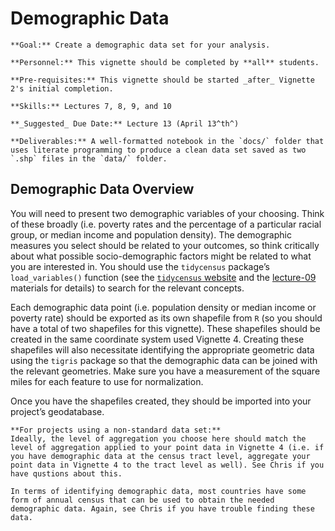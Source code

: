 # Demographic Data

```block
**Goal:** Create a demographic data set for your analysis.
```

```block
**Personnel:** This vignette should be completed by **all** students. 
```

```block
**Pre-requisites:** This vignette should be started _after_ Vignette 2's initial completion.
```

```block
**Skills:** Lectures 7, 8, 9, and 10
```

```block
**_Suggested_ Due Date:** Lecture 13 (April 13^th^)
```

```block
**Deliverables:** A well-formatted notebook in the `docs/` folder that uses literate programming to produce a clean data set saved as two `.shp` files in the `data/` folder.
```

## Demographic Data Overview
You will need to present two demographic variables of your choosing. Think of these broadly (i.e. poverty rates and the percentage of a particular racial group, or median income and population density). The demographic measures you select should be related to your outcomes, so think critically about what possible socio-demographic factors might be related to what you are interested in. You should use the `tidycensus` package's `load_variables()` function (see the [`tidycensus` website](https://walkerke.github.io/tidycensus/articles/basic-usage.html#searching-for-variables) and the [lecture-09](https://slu-soc5650.github.io/docs/lecture-09/) materials for details) to search for the relevant concepts. 

Each demographic data point (i.e. population density or median income or poverty rate) should be exported as its own shapefile from `R` (so you should have a total of two shapefiles for this vignette). These shapefiles should be created in the same coordinate system used Vignette 4. Creating these shapefiles will also necessitate identifying the appropriate geometric data using the `tigris` package so that the demographic data can be joined with the relevant geometries. Make sure you have a measurement of the square miles for each feature to use for normalization.

Once you have the shapefiles created, they should be imported into your project's geodatabase.

```block
**For projects using a non-standard data set:**
Ideally, the level of aggregation you choose here should match the level of aggregation applied to your point data in Vignette 4 (i.e. if you have demographic data at the census tract level, aggregate your point data in Vignette 4 to the tract level as well). See Chris if you have qustions about this.

In terms of identifying demographic data, most countries have some form of annual census that can be used to obtain the needed demographic data. Again, see Chris if you have trouble finding these data.
```
